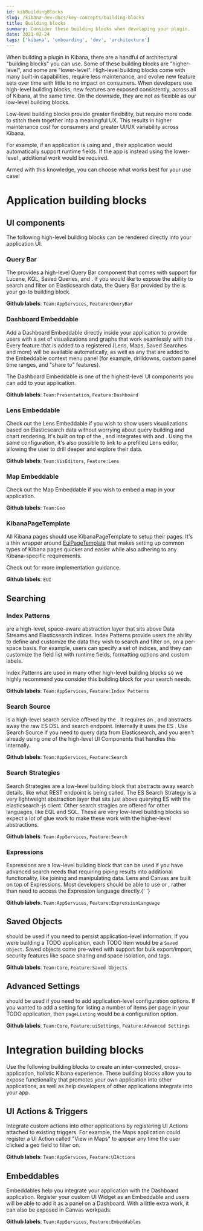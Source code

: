 ```yaml
---
id: kibBuildingBlocks
slug: /kibana-dev-docs/key-concepts/building-blocks
title: Building blocks
summary: Consider these building blocks when developing your plugin.
date: 2021-02-24
tags: ['kibana', 'onboarding', 'dev', 'architecture']
---
```


When building a plugin in Kibana, there are a handful of architectural "building blocks" you can use. Some of these building blocks are "higher-level",
and some are "lower-level". High-level building blocks come
with many built-in capabilities, require less maintenance, and evolve new feature sets over time with little to no
impact on consumers. When developers use high-level building blocks, new features are exposed consistently, across all of Kibana, at the same time.
On the downside, they are not as flexible as our low-level building blocks.

Low-level building blocks
provide greater flexibility, but require more code to stitch them together into a meaningful UX. This results in higher maintenance cost for consumers and greater UI/UX variability
across Kibana.

For example, if an application is using <DocLink id="kibBuildingBlocks" section="index-patterns" text="Index Patterns"/> and <DocLink id="kibBuildingBlocks" section="search-source" text="Search Source" />, their application would
automatically support runtime fields. If the app is instead using the lower-level <DocLink
  id="kibBuildingBlocks"
  section="search-strategy"
  text="Search Strategy"
/>, additional work would be required.

Armed with this knowledge, you can choose what works best for your use case!

# Application building blocks

## UI components

The following high-level building blocks can be rendered directly into your application UI.

### Query Bar

The <DocLink id="kibDataPlugin" text="Data plugin"/> provides a high-level Query Bar component that comes with support for Lucene, KQL, Saved Queries,
and <DocLink id="kibBuildingBlocks" section="index-patterns" text="Index Patterns"/>. If you would like to expose the ability to search and filter on Elasticsearch data, the Query Bar provided by the <DocLink id="kibDataPlugin" text="Data plugin" /> is your go-to building block.

**Github labels**: `Team:AppServices`, `Feature:QueryBar`

### Dashboard Embeddable

Add a Dashboard Embeddable directly inside your application to provide users with a set of visualizations and graphs that work seamlessly
with the <DocLink id="kibBuildingBlocks" section="query-bar" text="Query Bar"/>. Every feature that is added to a registered <DocLink id="kibBuildingBlocks" section="embeddables" text="Embeddable" /> (Lens, Maps, Saved Searches and more) will be available automatically, as well as any <DocLink id="kibBuildingBlocks" section="ui-actions--triggers" text="UI Actions" /> that are added to the Embeddable context menu panel (for example, drilldowns, custom panel time ranges, and "share to" features).

The Dashboard Embeddable is one of the highest-level UI components you can add to your application.

**Github labels**: `Team:Presentation`, `Feature:Dashboard`

### Lens Embeddable

Check out the Lens Embeddable if you wish to show users visualizations based on Elasticsearch data without worrying about query building and chart rendering. It's built on top of the <DocLink id="kibBuildingBlocks" section="expressions" text="Expression language" />, and integrates with <DocLink id="kibBuildingBlocks" section="index-patterns" text="Index Patterns" /> and <DocLink id="kibBuildingBlocks" section="ui-actions--triggers" text="UI Actions" />. Using the same configuration, it's also possible to link to a prefilled Lens editor, allowing the user to drill deeper and explore their data.

**Github labels**: `Team:VisEditors`, `Feature:Lens`

### Map Embeddable

Check out the Map Embeddable if you wish to embed a map in your application.

**Github labels**: `Team:Geo`

### KibanaPageTemplate

All Kibana pages should use KibanaPageTemplate to setup their pages. It's a thin wrapper around [EuiPageTemplate](https://elastic.github.io/eui/#/layout/page) that makes setting up common types of Kibana pages quicker and easier while also adhering to any Kibana-specific requirements.

Check out <DocLink id="kibDevDocsKPTTutorial" text="the KibanaPageTemplate tutorial" /> for more implementation guidance.

**Github labels**: `EUI`

## Searching

### Index Patterns

<DocLink id="kibDataPlugin" section="data-views-api" text="Index Patterns" /> are a high-level, space-aware
abstraction layer that sits above Data Streams and Elasticsearch indices. Index Patterns provide users
the ability to define and customize the data they wish to search and filter on, on a per-space basis.
For example, users can specify a set of indices, and they can customize the field list with runtime fields,
formatting options and custom labels.

Index Patterns are used in many other high-level building blocks so we highly recommend you consider this building block for your search needs.

**Github labels**: `Team:AppServices`, `Feature:Index Patterns`

### Search Source

<DocLink id="kibDataPlugin" section="searchsource" text="Search Source" /> is a high-level search service
offered by the <DocLink id="kibDataPlugin" section="searchsource" text="Data plugin" />. It requires
an <DocLink id="kibBuildingBlocks" section="index-patterns" text="Index Pattern" />, and abstracts away
the raw ES DSL and search endpoint. Internally it uses the ES <DocLink
  id="kibBuildingBlocks"
  section="search-strategies"
  text="Search Strategy"
/>
. Use Search Source if you need to query data from Elasticsearch, and you aren't already using one of
the high-level UI Components that handles this internally.

**Github labels**: `Team:AppServices`, `Feature:Search`

### Search Strategies

Search Strategies are a low-level building block that abstracts away search details, like what REST endpoint is being called. The ES Search Strategy
is a very lightweight abstraction layer that sits just above querying ES with the elasticsearch-js client. Other search stragies are offered for other
languages, like EQL and SQL. These are very low-level building blocks so expect a lot of glue work to make these work with the higher-level abstractions.

**Github labels**: `Team:AppServices`, `Feature:Search`

### Expressions

Expressions are a low-level building block that can be used if you have advanced search needs that requiring piping results into additional functionality, like
joining and manipulating data. Lens and Canvas are built on top of Expressions. Most developers should be able to use <DocLink id="kibBuildingBlocks" section="lens-embeddable" text="Lens" /> or <DocLink id="kibBuildingBlocks" section="search-source" text="Search Source" />, rather than need to
access the Expression language directly.{' '}

**Github labels**: `Team:AppServices`, `Feature:ExpressionLanguage`

## Saved Objects

<DocLink id="kibDevDocsSavedObjectsIntro" text="Saved Objects" /> should be used if you need to persist
application-level information. If you were building a TODO application, each TODO item would be a `Saved
Object`. Saved objects come pre-wired with support for bulk export/import, security features like space
sharing and space isolation, and tags.

**Github labels**: `Team:Core`, `Feature:Saved Objects`

## Advanced Settings

<DocLink id="kibDevTutorialAdvancedSettings" text="Advanced Settings and the uiSettings service" /> should be used if you need to add application-level configuration options. If you wanted to add a setting for listing a number of items per page in your TODO application, then `pageListing` would be a configuration option.

**Github labels**: `Team:Core`, `Feature:uiSettings`, `Feature:Advanced Settings`

# Integration building blocks

Use the following building blocks to create an inter-connected, cross-application, holistic Kibana experience. These building blocks allow you to expose functionality
that promotes your own application into other applications, as well as help developers of other applications integrate into your app.

## UI Actions & Triggers

Integrate custom actions into other applications by registering UI Actions attached to existing triggers. For example, the Maps
application could register a UI Action called "View in Maps" to appear any time the user clicked a geo field to filter on.

**Github labels**: `Team:AppServices`, `Feature:UIActions`

## Embeddables

Embeddables help you integrate your application with the Dashboard application. Register your custom UI Widget as an Embeddable and users will
be able to add it as a panel on a Dashboard. With a little extra work, it can also be exposed in Canvas workpads.

**Github labels**: `Team:AppServices`, `Feature:Embeddables`
